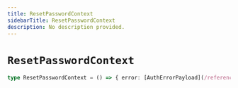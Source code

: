 ```yaml
---
title: ResetPasswordContext
sidebarTitle: ResetPasswordContext
description: No description provided.
---
```


# `ResetPasswordContext`

```ts
type ResetPasswordContext = () => { error: [AuthErrorPayload](/reference/javascript/auth/types/auth-error-payload) | null }
```
